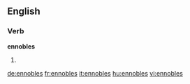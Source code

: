 ==English==

===Verb===
'''ennobles'''

# {{en-third-person singular of|ennoble}}

[[de:ennobles]]
[[fr:ennobles]]
[[it:ennobles]]
[[hu:ennobles]]
[[vi:ennobles]]